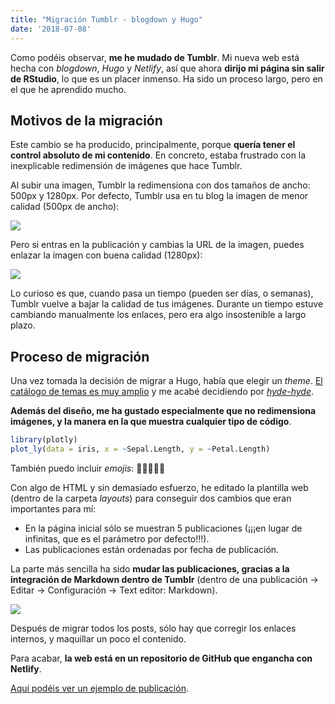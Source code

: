 ---
title: "Migración Tumblr - blogdown y Hugo"
date: '2018-07-08'
---

Como podéis observar, **me he mudado de Tumblr**. Mi nueva web está hecha con *blogdown*, *Hugo* y *Netlify*, así que ahora **dirijo mi página sin salir de RStudio**, lo que es un placer inmenso. Ha sido un proceso largo, pero en el que he aprendido mucho.

## Motivos de la migración

Este cambio se ha producido, principalmente, porque **quería tener el control absoluto de mi contenido**. En concreto, estaba frustrado con la inexplicable redimensión de imágenes que hace Tumblr.

Al subir una imagen, Tumblr la redimensiona con dos tamaños de ancho: 500px y 1280px. Por defecto, Tumblr usa en tu blog la imagen de menor calidad (500px de ancho):

![](https://78.media.tumblr.com/ef550b8cdb1c0f51d2d423ebe7c128c6/tumblr_inline_pah2bmJEZg1qemyzq_500.png)

Pero si entras en la publicación y cambias la URL de la imagen, puedes enlazar la imagen con buena calidad (1280px):

![](https://78.media.tumblr.com/ef550b8cdb1c0f51d2d423ebe7c128c6/tumblr_inline_pah2bmJEZg1qemyzq_1280.png)

Lo curioso es que, cuando pasa un tiempo (pueden ser días, o semanas), Tumblr vuelve a bajar la calidad de tus imágenes. Durante un tiempo estuve cambiando manualmente los enlaces, pero era algo insostenible a largo plazo.

## Proceso de migración

Una vez tomada la decisión de migrar a Hugo, había que elegir un *theme*. [El catálogo de temas es muy amplio](https://themes.gohugo.io) y me acabé decidiendo por *[hyde-hyde](https://themes.gohugo.io/hyde-hyde/)*.

**Además del diseño, me ha gustado especialmente que no redimensiona imágenes, y la manera en la que muestra cualquier tipo de código**.

``` {r eval = TRUE, warning = FALSE, message = FALSE}
library(plotly)
plot_ly(data = iris, x = ~Sepal.Length, y = ~Petal.Length)
```  

También puedo incluir *emojis*: 🎉🎉🎉🎉🎉

Con algo de HTML y sin demasiado esfuerzo, he editado la plantilla web (dentro de la carpeta *layouts*) para conseguir dos cambios que eran importantes para mí:

+ En la página inicial sólo se muestran 5 publicaciones (¡¡¡en lugar de infinitas, que es el parámetro por defecto!!!).
+ Las publicaciones están ordenadas por fecha de publicación.

La parte más sencilla ha sido **mudar las publicaciones, gracias a la integración de Markdown dentro de Tumblr** (dentro de una publicación -> Editar -> Configuración -> Text editor: Markdown).

![](/posts/20180701_migracion/ejemplo.png)

Después de migrar todos los posts, sólo hay que corregir los enlaces internos, y maquillar un poco el contenido.

Para acabar, **la web está en un repositorio de GitHub que engancha con Netlify**.

[Aquí podéis ver un ejemplo de publicación](/posts/20180524_vis_laliga/).